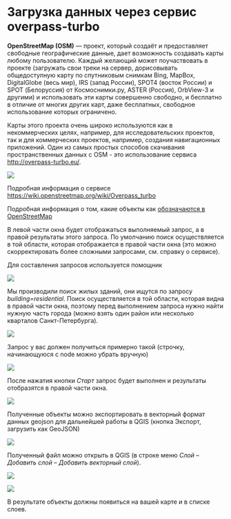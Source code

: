 # Загрузка данных через сервис overpass-turbo

**OpenStreetMap (OSM)** --- проект, который создаёт и предоставляет свободные географические данные, дает возможность создавать карты любому пользователю. Каждый желающий может поучаствовать в проекте (загружать свои треки на сервер, дорисовывать общедоступную карту по спутниковым снимкам Bing, MapBox, DigitalGlobe (весь мир), IRS (запад России), SPOT4 (восток России) и SPOT (Белоруссия) от Космоснимки.ру, ASTER (Россия), OrbView-3 и другими) и использовать эти карты совершенно свободно, и бесплатно в отличие от многих других карт, даже бесплатных, свободное использование которых ограничено.

Карты этого проекта очень широко используются как в некоммерческих целях, например, для исследовательских проектов, так и для коммерческих проектов, например, создания навигационных приложений. Один из самых простых способов скачивания пространственных данных с OSM - это использование сервиса <http://overpass-turbo.eu/>.

![](figures/32.png)

Подробная информация о сервисе [[https://wiki.openstreetmap.org/wiki/Overpass_turbo]{.ul}](https://wiki.openstreetmap.org/wiki/Overpass_turbo)

Подробная информация о том, какие объекты как [обозначаются в OpenStreetMap](https://wiki.openstreetmap.org/wiki/RU:%D0%9E%D0%B1%D1%8A%D0%B5%D0%BA%D1%82%D1%8B_%D0%BA%D0%B0%D1%80%D1%82%D1%8B)

В левой части окна будет отображаться выполняемый запрос, а в правой результаты этого запроса. По умолчанию поиск осуществляется в той области, которая отображается в правой части окна (это можно скорректировать более сложными запросами, см. справку о сервисе).

Для составления запросов используется помощник

![](figures/33.png)

Мы производили поиск жилых зданий, они ищутся по запросу *building=residential*. Поиск осуществляется в той области, которая видна в правой части окна, поэтому перед выполнением запроса нужно найти нужную часть города (можно взять один район или несколько кварталов Санкт-Петербурга).

![](figures/34.png)

Запрос у вас должен получиться примерно такой (строчку, начинающуюся с node можно убрать вручную)

![](figures/35.png)

После нажатия кнопки *Старт* запрос будет выполнен и результаты отобразятся в правой части окна.

![](figures/36.png)

Полученные объекты можно экспортировать в векторный формат данных geojson для дальнейшей работы в QGIS (кнопка Экспорт, загрузить как GeoJSON)

![](figures/37.png)

Полученный файл можно открыть в QGIS (в строке меню *Слой -- Добавить слой -- Добавить векторный слой*).

![](figures/38.png)

![](figures/39.png)

В результате объекты должны появиться на вашей карте и в списке слоев.
